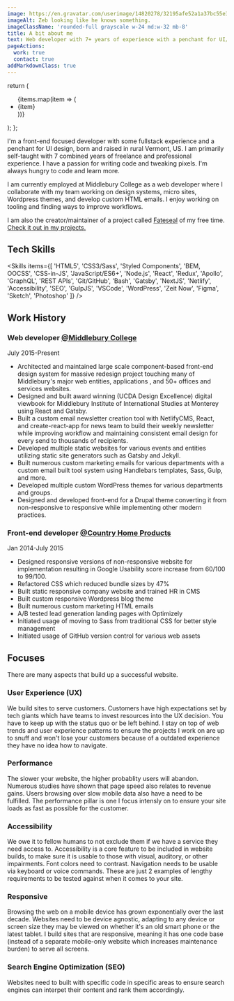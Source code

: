 ```yaml
---
image: https://en.gravatar.com/userimage/14820278/32195afe52a1a37bc55e31a06736dedc.jpg?size=200
imageAlt: Zeb looking like he knows something.
imageClassName: 'rounded-full grayscale w-24 md:w-32 mb-8'
title: A bit about me
text: Web developer with 7+ years of experience with a penchant for UI/UX design, born and raised in rural Vermont.
pageActions:
  work: true
  contact: true
addMarkdownClass: true
---
```


  return (
    <ul className="text-gradient font-bold flex flex-wrap">
      {items.map(item => (
        <li key={item} className="w-1/2 md:w-1/3 mb-2">
          {item}
        </li>
      ))}
    </ul>
  );
};

I'm a front-end focused developer with some fullstack experience and a penchant for UI design, born and raised in rural Vermont, US. I am primarily self-taught with 7 combined years of freelance and professional experience. I have a passion for writing code and tweaking pixels. I'm always hungry to code and learn more.

I am currently employed at Middlebury College as a web developer where I collaborate with my team working on design systems, micro sites, Wordpress themes, and develop custom HTML emails. I enjoy working on tooling and finding ways to improve workflows.

I am also the creator/maintainer of a project called [Fateseal](https://www.fateseal.com) of my free time. [Check it out in my projects.](/work/fateseal)

## Tech Skills

<Skills
  items={[
    'HTML5',
    'CSS3/Sass',
    'Styled Components',
    'BEM, OOCSS',
    'CSS-in-JS',
    'JavaScript/ES6+',
    'Node.js',
    'React',
    'Redux',
    'Apollo',
    'GraphQL',
    'REST APIs',
    'Git/GitHub',
    'Bash',
    'Gatsby',
    'NextJS',
    'Netlify',
    'Accessibility',
    'SEO',
    'GulpJS',
    'VSCode',
    'WordPress',
    'Zeit Now',
    'Figma',
    'Sketch',
    'Photoshop'
  ]}
/>

## Work History

### Web developer [@Middlebury College]()

July 2015-Present

- Architected and maintained large scale component-based front-end design system for massive redesign project touching many of Middlebury's major web entities, applications , and 50+ offices and services websites.
- Designed and built award winning (UCDA Design Excellence) digital viewbook for Middlebury Institute of International Studies at Monterey using React and Gatsby.
- Built a custom email newsletter creation tool with NetlifyCMS, React, and create-react-app for news team to build their weekly newsletter while improving workflow and maintaining consistent email design for every send to thousands of recipients.
- Developed multiple static websites for various events and entities utilizing static site generators such as Gatsby and Jekyll.
- Built numerous custom marketing emails for various departments with a custom email built tool system using Handlebars templates, Sass, Gulp, and more.
- Developed multiple custom WordPress themes for various departments and groups.
- Designed and developed front-end for a Drupal theme converting it from non-responsive to responsive while implementing other modern practices.

### Front-end developer [@Country Home Products]()

Jan 2014-July 2015

- Designed responsive versions of non-responsive website for implementation resulting in Google Usability score increase from 60/100 to 99/100.
- Refactored CSS which reduced bundle sizes by 47%
- Built static responsive company website and trained HR in CMS
- Built custom responsive Wordpress blog theme
- Built numerous custom marketing HTML emails
- A/B tested lead generation landing pages with Optimizely
- Initiated usage of moving to Sass from traditional CSS for better style management
- Initiated usage of GitHub version control for various web assets

## Focuses

There are many aspects that build up a successful website.

### User Experience (UX)

We build sites to serve customers. Customers have high expectations set by tech giants which have teams to invest resources into the UX decision. You have to keep up with the status quo or be left behind. I stay on top of web trends and user experience patterns to ensure the projects I work on are up to snuff and won't lose your customers because of a outdated experience they have no idea how to navigate.

### Performance

The slower your website, the higher probablity users will abandon. Numerous studies have shown that page speed also relates to revenue gains. Users browsing over slow mobile data also have a need to be fulfilled. The performance pillar is one I focus intensly on to ensure your site loads as fast as possible for the customer.

### Accessibility

We owe it to fellow humans to not exclude them if we have a service they need access to. Accessibility is a core feature to be included in website builds, to make sure it is usable to those with visual, auditory, or other impairments. Font colors need to contrast. Navigation needs to be usable via keyboard or voice commands. These are just 2 examples of lengthy requirements to be tested against when it comes to your site.

### Responsive

Browsing the web on a mobile device has grown exponentially over the last decade. Websites need to be device agnostic, adapting to any device or screen size they may be viewed on whether it's an old smart phone or the latest tablet. I build sites that are responsive, meaning it has one code base (instead of a separate mobile-only website which increases maintenance burden) to serve all screens.

### Search Engine Optimization (SEO)

Websites need to built with specific code in specific areas to ensure search engines can interpet their content and rank them accordingly.
